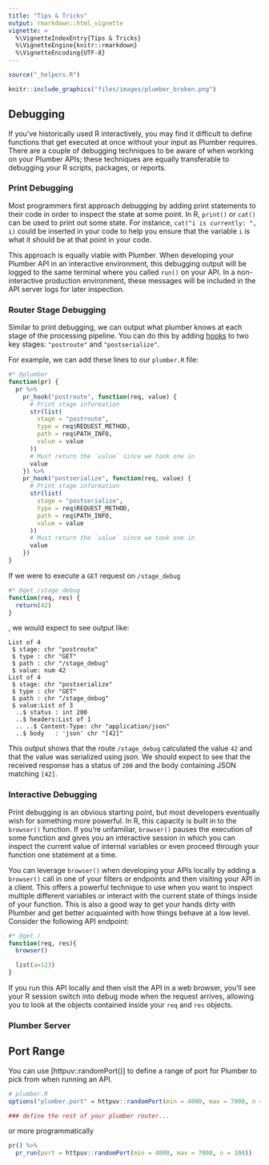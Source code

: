 ```yaml
---
title: "Tips & Tricks"
output: rmarkdown::html_vignette
vignette: >
  %\VignetteIndexEntry{Tips & Tricks}
  %\VignetteEngine{knitr::rmarkdown}
  %\VignetteEncoding{UTF-8}
---
```


```r
source("_helpers.R")
```

```r
knitr::include_graphics("files/images/plumber_broken.png")
```

## Debugging

If you've historically used R interactively, you may find it difficult to define functions that get executed at once without your input as Plumber requires. There are a couple of debugging techniques to be aware of when working on your Plumber APIs; these techniques are equally transferable to debugging your R scripts, packages, or reports.

### Print Debugging

Most programmers first approach debugging by adding print statements to their code in order to inspect the state at some point. In R, `print()` or `cat()` can be used to print out some state. For instance, `cat("i is currently: ", i)` could be inserted in your code to help you ensure that the variable `i` is what it should be at that point in your code.

This approach is equally viable with Plumber. When developing your Plumber API in an interactive environment, this debugging output will be logged to the same terminal where you called `run()` on your API. In a non-interactive production environment, these messages will be included in the API server logs for later inspection.

### Router Stage Debugging

Similar to print debugging, we can output what plumber knows at each stage of the processing pipeline.  You can do this by adding [hooks](./programmatic-usage.html#router-hooks) to two key stages: `"postroute"` and `"postserialize"`.

For example, we can add these lines to our `plumber.R` file:

```r
#* @plumber
function(pr) {
  pr %>%
    pr_hook("postroute", function(req, value) {
      # Print stage information
      str(list(
        stage = "postroute",
        type = req$REQUEST_METHOD,
        path = req$PATH_INFO,
        value = value
      ))
      # Must return the `value` since we took one in
      value
    }) %>%
    pr_hook("postserialize", function(req, value) {
      # Print stage information
      str(list(
        stage = "postserialize",
        type = req$REQUEST_METHOD,
        path = req$PATH_INFO,
        value = value
      ))
      # Must return the `value` since we took one in
      value
    })
}
```

If we were to execute a `GET` request on `/stage_debug`

```r
#* @get /stage_debug
function(req, res) {
  return(42)
}
```
, we would expect to see output like:

```
List of 4
 $ stage: chr "postroute"
 $ type : chr "GET"
 $ path : chr "/stage_debug"
 $ value: num 42
List of 4
 $ stage: chr "postserialize"
 $ type : chr "GET"
 $ path : chr "/stage_debug"
 $ value:List of 3
  ..$ status : int 200
  ..$ headers:List of 1
  .. ..$ Content-Type: chr "application/json"
  ..$ body   : 'json' chr "[42]"
```

This output shows that the route `/stage_debug` calculated the value `42` and that the value was serialized using json.  We should expect to see that the received response has a status of `200` and the body containing JSON matching `[42]`.



### Interactive Debugging

Print debugging is an obvious starting point, but most developers eventually wish for something more powerful. In R, this capacity is built in to the `browser()` function. If you're unfamiliar, `browser()` pauses the execution of some function and gives you an interactive session in which you can inspect the current value of internal variables or even proceed through your function one statement at a time.

You can leverage `browser()` when developing your APIs locally by adding a `browser()` call in one of your filters or endpoints and then visiting your API in a client. This offers a powerful technique to use when you want to inspect multiple different variables or interact with the current state of things inside of your function. This is also a good way to get your hands dirty with Plumber and get better acquainted with how things behave at a low level. Consider the following API endpoint:

```r
#* @get /
function(req, res){
  browser()

  list(a=123)
}
```

If you run this API locally and then visit the API in a web browser, you'll see your R session switch into debug mode when the request arrives, allowing you to look at the objects contained inside your `req` and `res` objects.


### Plumber Server

## Port Range

You can use [httpuv::randomPort()] to define a range of port for Plumber to pick from when running an API.

```r
# plumber.R
options("plumber.port" = httpuv::randomPort(min = 4000, max = 7000, n = 100))

### define the rest of your plumber router...
```

or more programmatically

```r
pr() %>%
  pr_run(port = httpuv::randomPort(min = 4000, max = 7000, n = 100))
```
